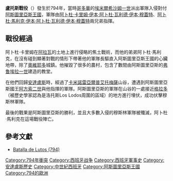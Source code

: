 {{Infobox military conflict
|conflict=盧托斯戰役
|partof=[[收復失地運動|收復失地運動]]
|image=[[File:Camino_Real_del_Puerto_de_la_Mesa.jpg|300px]]
|caption=戰役方生的地點：卡米諾雷亞爾普艾托梅薩（Camino Real del Puerto de la Mesa）。
|date=794年
|place=[[阿斯圖里亞斯|阿斯圖里亞斯]]，[[西班牙|西班牙]]
|result=阿斯圖里亞斯的勝利<ref>Roger Collins, ''Caliphs and Kings: Spain, 796-1031'', (Blackwell Publishing, 2012), 65.</ref>
|combatant1=[[Image:Emblema_del_Reino_de_Asturias.svg|22px]] '''[[阿斯圖里亞斯王國|阿斯圖里亞斯王國]]
|combatant2=[[哥多華埃米爾國|哥多華埃米爾國]]
|commander1=[[Image:Emblema_del_Reino_de_Asturias.svg|22px]] 阿斯圖里亞斯的[[阿方索二世_(阿斯圖里亞斯)|阿方索二世]]
|commander2=[[阿卜杜·馬利克·伊本·阿卜杜·瓦利德·伊本·穆蓋特|阿卜杜·馬利克·伊本·阿卜杜·瓦利德·伊本·穆蓋特]] [[陣亡|†]]<ref name="#1">Roger Collins, ''Caliphs and Kings: Spain, 796-1031'', 65.</ref><br />[[阿卜杜·卡里姆·伊本·阿卜杜·瓦利德·伊本·穆蓋特|阿卜杜·卡里姆·伊本·阿卜杜·瓦利德·伊本·穆蓋特]] 
|strength1=
|strength2=
|casualties1=
|casualties2=70,000人<ref name="#1"/>
}}
{{Campaignbox 阿斯圖里亞斯王國戰役}}
{{Campaignbox 收復失地運動}}
{{西班牙歷史}}
'''盧托斯戰役'''（{{lang-es|Batalla de Lutos}}）發生於794年，當時[[哥多華埃米爾國|哥多華]]的[[埃米爾|埃米爾]][[希沙姆一世|希沙姆一世]]派出軍隊入侵對付[[阿斯圖里亞斯王國|阿斯圖里亞斯王國]]，軍隊由[[阿卜杜·卡里姆·伊本·阿卜杜·瓦利德·伊本·穆蓋特|阿卜杜·卡里姆·伊本·阿卜杜·瓦利德·伊本·穆蓋特]]、[[阿卜杜·馬利克·伊本·阿卜杜·瓦利德·伊本·穆蓋特|阿卜杜·馬利克·伊本·阿卜杜·瓦利德·伊本·穆蓋特]]兩兄弟指揮。

== 戰役經過 ==

阿卜杜·卡里姆在[[阿拉瓦|阿拉瓦]]的土地上進行侵略的焦土戰術，而他的弟弟阿卜杜·馬利克，在沒有碰到顯著對戰的情形下帶著他的軍隊長驅直入阿斯圖里亞斯王國的心臟地帶，除了[[奧維耶多|奧維耶多]]城鎮。他摧毀了很多的農村，包含了數間由阿斯圖里亞斯的[[弗鲁埃拉一世|弗鲁埃拉一世]]建造的教堂。

在他們回歸[[安達盧斯|安達盧斯]]時，經過了[[卡米諾雷亞爾普艾托梅薩|卡米諾雷亞爾普艾托梅薩]]山谷，遭遇到阿斯圖里亞斯國王[[阿方索二世_(阿斯圖里亞斯)|阿方索二世]]與他指揮的軍隊。阿斯圖里亞斯的軍隊在山谷的一處接近[[格拉多_(阿斯圖里亞斯)|格拉多]]（被歷史學家認為是洛托斯Los Lodos周圍的區域）的地方進行埋伏，成功伏擊穆斯林軍隊。

最後的戰果是阿斯圖里亞斯的勝利，並且大多數入侵的穆斯林軍隊被殲滅，阿卜杜·馬利克在這場戰役陣亡。

== 參考文獻 ==
{{reflist}}

*[https://web.archive.org/web/20091225085853/http://www.ingenierosdelrey.com/guerras/reconquista/0794_lutos.htm Batalla de Lutos (794)]

{{coord|43.3333|N|6.4167|W|display=title}}

[[Category:794年衝突|Category:794年衝突]]
[[Category:西班牙战争|Category:西班牙战争]]
[[Category:西班牙軍事史|Category:西班牙軍事史]]
[[Category:安達盧斯歷史|Category:安達盧斯歷史]]
[[Category:中世紀西班牙|Category:中世紀西班牙]]
[[Category:阿斯圖里亞斯王國|Category:阿斯圖里亞斯王國]]
[[Category:794的歐洲|Category:794的歐洲]]